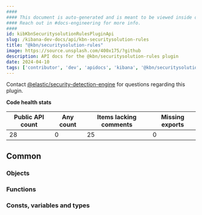 ```yaml
---
####
#### This document is auto-generated and is meant to be viewed inside our experimental, new docs system.
#### Reach out in #docs-engineering for more info.
####
id: kibKbnSecuritysolutionRulesPluginApi
slug: /kibana-dev-docs/api/kbn-securitysolution-rules
title: "@kbn/securitysolution-rules"
image: https://source.unsplash.com/400x175/?github
description: API docs for the @kbn/securitysolution-rules plugin
date: 2024-04-10
tags: ['contributor', 'dev', 'apidocs', 'kibana', '@kbn/securitysolution-rules']
---
```




Contact [@elastic/security-detection-engine](https://github.com/orgs/elastic/teams/security-detection-engine) for questions regarding this plugin.

**Code health stats**

| Public API count  | Any count | Items lacking comments | Missing exports |
|-------------------|-----------|------------------------|-----------------|
| 28 | 0 | 25 | 0 |

## Common

### Objects
<DocDefinitionList data={kbnSecuritysolutionRulesObj.common.objects}/>

### Functions
<DocDefinitionList data={kbnSecuritysolutionRulesObj.common.functions}/>

### Consts, variables and types
<DocDefinitionList data={kbnSecuritysolutionRulesObj.common.misc}/>

